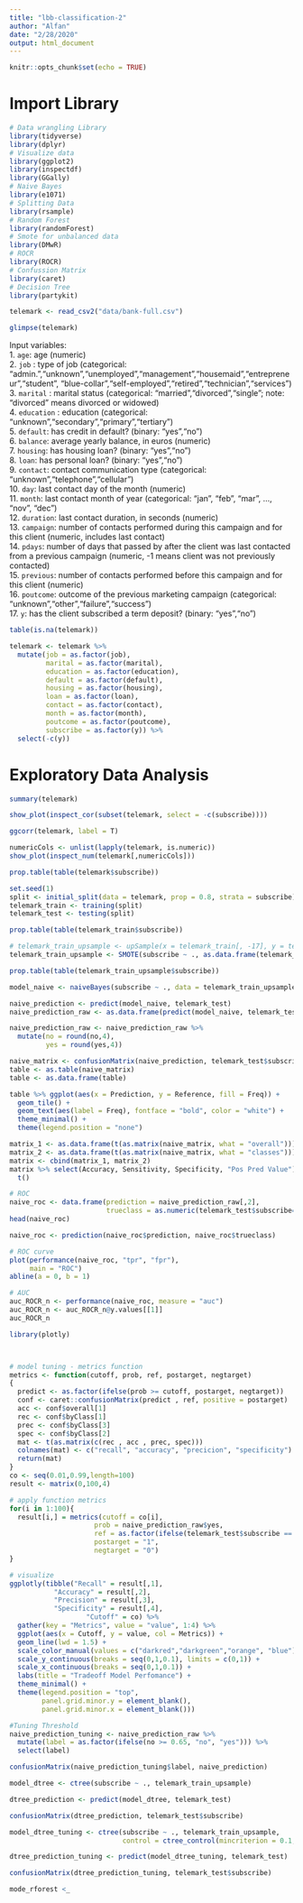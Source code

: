 ```yaml
---
title: "lbb-classification-2"
author: "Alfan"
date: "2/28/2020"
output: html_document
---
```


```r
knitr::opts_chunk$set(echo = TRUE)
```

# Import Library

```r
# Data wrangling Library
library(tidyverse)
library(dplyr) 
# Visualize data
library(ggplot2)
library(inspectdf)
library(GGally)
# Naive Bayes 
library(e1071)
# Splitting Data
library(rsample)
# Random Forest
library(randomForest)
# Smote for unbalanced data
library(DMwR)
# ROCR
library(ROCR)
# Confussion Matrix
library(caret)
# Decision Tree
library(partykit)
```

```r
telemark <- read_csv2("data/bank-full.csv")
```
 
```r
glimpse(telemark)
```
Input variables:   
1. `age`: age (numeric)   
2. `job` : type of job (categorical: "admin.","unknown","unemployed","management","housemaid","entrepreneur","student", "blue-collar","self-employed","retired","technician","services")  
3. `marital` : marital status (categorical: "married","divorced","single"; note: "divorced" means divorced or widowed)   
4. `education` : education (categorical: "unknown","secondary","primary","tertiary")   
5. `default`: has credit in default? (binary: "yes","no")   
6. `balance`: average yearly balance, in euros (numeric)   
7. `housing`: has housing loan? (binary: "yes","no")   
8. `loan`: has personal loan? (binary: "yes","no")   
9. `contact`: contact communication type (categorical: "unknown","telephone","cellular")    
10. `day`: last contact day of the month (numeric)   
11. `month`: last contact month of year (categorical: "jan", "feb", "mar", ..., "nov", "dec")   
12. `duration`: last contact duration, in seconds (numeric)   
13. `campaign`: number of contacts performed during this campaign and for this client (numeric, includes last contact)   
14. `pdays`: number of days that passed by after the client was last contacted from a previous campaign (numeric, -1 means client was not previously contacted)   
15. `previous`: number of contacts performed before this campaign and for this client (numeric)   
16. `poutcome`: outcome of the previous marketing campaign (categorical: "unknown","other","failure","success")   
17. `y`: has the client subscribed a term deposit? (binary: "yes","no")




```r
table(is.na(telemark))
```
 
```r
telemark <- telemark %>% 
  mutate(job = as.factor(job),
         marital = as.factor(marital),
         education = as.factor(education),
         default = as.factor(default),
         housing = as.factor(housing),
         loan = as.factor(loan),
         contact = as.factor(contact),
         month = as.factor(month),
         poutcome = as.factor(poutcome),
         subscribe = as.factor(y)) %>% 
  select(-c(y))
```

# Exploratory Data Analysis

```r
summary(telemark)
```


```r
show_plot(inspect_cor(subset(telemark, select = -c(subscribe))))
```

```r
ggcorr(telemark, label = T)
```


```r
numericCols <- unlist(lapply(telemark, is.numeric))
show_plot(inspect_num(telemark[,numericCols]))
```

```r
prop.table(table(telemark$subscribe))
```


```r
set.seed(1)
split <- initial_split(data = telemark, prop = 0.8, strata = subscribe)
telemark_train <- training(split)
telemark_test <- testing(split)
```

```r
prop.table(table(telemark_train$subscribe))
```

```r
# telemark_train_upsample <- upSample(x = telemark_train[, -17], y = telemark_train$subscribe, yname = "subscribe")
telemark_train_upsample <- SMOTE(subscribe ~ ., as.data.frame(telemark_train), perc.over = 100, perc.under = 200)
```

```r
prop.table(table(telemark_train_upsample$subscribe))
```


```r
model_naive <- naiveBayes(subscribe ~ ., data = telemark_train_upsample)
```

```r
naive_prediction <- predict(model_naive, telemark_test)
naive_prediction_raw <- as.data.frame(predict(model_naive, telemark_test, type = "raw"))

naive_prediction_raw <- naive_prediction_raw %>%
  mutate(no = round(no,4),
         yes = round(yes,4))
```


```r
naive_matrix <- confusionMatrix(naive_prediction, telemark_test$subscribe)
table <- as.table(naive_matrix)
table <- as.data.frame(table)

table %>% ggplot(aes(x = Prediction, y = Reference, fill = Freq)) +
  geom_tile() +
  geom_text(aes(label = Freq), fontface = "bold", color = "white") +
  theme_minimal() +
  theme(legend.position = "none")
```

```r
matrix_1 <- as.data.frame(t(as.matrix(naive_matrix, what = "overall")))
matrix_2 <- as.data.frame(t(as.matrix(naive_matrix, what = "classes")))
matrix <- cbind(matrix_1, matrix_2)
matrix %>% select(Accuracy, Sensitivity, Specificity, "Pos Pred Value") %>% 
  t()

```

```r
# ROC
naive_roc <- data.frame(prediction = naive_prediction_raw[,2],
                        trueclass = as.numeric(telemark_test$subscribe=="yes"))
head(naive_roc)
```


```r
naive_roc <- prediction(naive_roc$prediction, naive_roc$trueclass) 

# ROC curve
plot(performance(naive_roc, "tpr", "fpr"),
     main = "ROC")
abline(a = 0, b = 1)
```

```r
# AUC
auc_ROCR_n <- performance(naive_roc, measure = "auc")
auc_ROCR_n <- auc_ROCR_n@y.values[[1]]
auc_ROCR_n
```



```r
library(plotly)



# model tuning - metrics function
metrics <- function(cutoff, prob, ref, postarget, negtarget) 
{
  predict <- as.factor(ifelse(prob >= cutoff, postarget, negtarget))
  conf <- caret::confusionMatrix(predict , ref, positive = postarget)
  acc <- conf$overall[1]
  rec <- conf$byClass[1]
  prec <- conf$byClass[3]
  spec <- conf$byClass[2]
  mat <- t(as.matrix(c(rec , acc , prec, spec))) 
  colnames(mat) <- c("recall", "accuracy", "precicion", "specificity")
  return(mat)
}
co <- seq(0.01,0.99,length=100)
result <- matrix(0,100,4)

# apply function metrics
for(i in 1:100){
  result[i,] = metrics(cutoff = co[i], 
                     prob = naive_prediction_raw$yes, 
                     ref = as.factor(ifelse(telemark_test$subscribe == "yes", 1, 0)), 
                     postarget = "1", 
                     negtarget = "0")
}

# visualize
ggplotly(tibble("Recall" = result[,1],
           "Accuracy" = result[,2],
           "Precision" = result[,3],
           "Specificity" = result[,4],
                   "Cutoff" = co) %>% 
  gather(key = "Metrics", value = "value", 1:4) %>% 
  ggplot(aes(x = Cutoff, y = value, col = Metrics)) +
  geom_line(lwd = 1.5) +
  scale_color_manual(values = c("darkred","darkgreen","orange", "blue")) +
  scale_y_continuous(breaks = seq(0,1,0.1), limits = c(0,1)) +
  scale_x_continuous(breaks = seq(0,1,0.1)) +
  labs(title = "Tradeoff Model Perfomance") +
  theme_minimal() +
  theme(legend.position = "top",
        panel.grid.minor.y = element_blank(),
        panel.grid.minor.x = element_blank()))
```

```r
#Tuning Threshold
naive_prediction_tuning <- naive_prediction_raw %>%
  mutate(label = as.factor(ifelse(no >= 0.65, "no", "yes"))) %>% 
  select(label)

confusionMatrix(naive_prediction_tuning$label, naive_prediction)

```

```r
model_dtree <- ctree(subscribe ~ ., telemark_train_upsample)
```

```r
dtree_prediction <- predict(model_dtree, telemark_test)
```

```r
confusionMatrix(dtree_prediction, telemark_test$subscribe)
```

```r
model_dtree_tuning <- ctree(subscribe ~ ., telemark_train_upsample,
                            control = ctree_control(mincriterion = 0.1, minsplit = 100, minbucket = 60))

dtree_prediction_tuning <- predict(model_dtree_tuning, telemark_test)
```

```r
confusionMatrix(dtree_prediction_tuning, telemark_test$subscribe)
```

```r
mode_rforest <_
```

